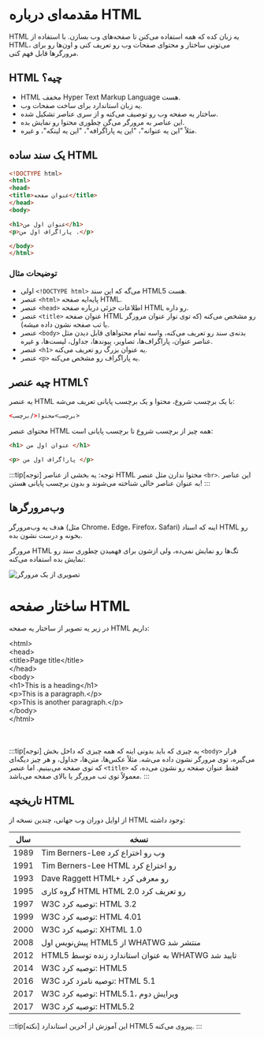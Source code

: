 # مقدمه‌ای درباره HTML

HTML یه زبان کده که همه استفاده می‌کنن تا صفحه‌های وب بسازن. با استفاده از HTML، می‌تونی ساختار و محتوای صفحات وب رو تعریف کنی و اون‌ها رو برای مرورگرها قابل فهم کنی.


## HTML چیه؟
* HTML مخفف Hyper Text Markup Language هست.
* یه زبان استاندارد برای ساخت صفحات وب.
* ساختار یه صفحه وب رو توصیف می‌کنه و از سری عناصر تشکیل شده.
* این عناصر به مرورگر می‌گن چطوری محتوا رو نمایش بده.
* مثلاً "این یه عنوانه"، "این یه پاراگرافه"، "این یه لینکه"، و غیره.

## یک سند ساده HTML
```html
<!DOCTYPE html>
<html>
<head>
<title>عنوان صفحه</title>
</head>
<body>

<h1>عنوان اول من</h1>
<p>پاراگراف اول من .</p>

</body>
</html>
```



### توضیحات مثال

- اولی `<!DOCTYPE html>` می‌گه که این سند HTML5 هست.
- عنصر `<html>` پایه‌ایه صفحه HTML.
- عنصر `<head>` اطلاعات جزئی درباره صفحه HTML رو داره.
- عنصر `<title>` عنوان صفحه HTML رو مشخص می‌کنه (که توی نوار عنوان مرورگر یا تب صفحه نشون داده میشه).
- عنصر `<body>` بدنه‌ی سند رو تعریف می‌کنه، واسه تمام محتواهای قابل دیدن مثل عناصر عنوان، پاراگراف‌ها، تصاویر، پیوندها، جداول، لیست‌ها، و غیره.
- عنصر `<h1>` یه عنوان بزرگ رو تعریف می‌کنه.
- عنصر `<p>` یه پاراگراف رو مشخص می‌کنه.

## چیه عنصر HTML؟
یه عنصر HTML با یک برچسب شروع، محتوا و یک برچسب پایانی تعریف می‌شه:
```html
<برچسب>محتوا</برچسب>
```

محتوای عنصر HTML همه چیز از برچسب شروع تا برچسب پایانی است:

```html
<h1> عنوان اول من </h1>

<p> پاراگراف اول من </p>
```

:::tip[توجه]
توجه: یه بخشی از عناصر HTML محتوا ندارن مثل عنصر `<br>`. این عناصر به عنوان عناصر خالی شناخته می‌شوند و بدون برچسب پایانی هستن!
:::

## وب‌مرورگرها
هدف یه وب‌مرورگر (مثل Chrome، Edge، Firefox، Safari) اینه که اسناد HTML رو بخونه و درست نشون بده.

مرورگر HTML تگ‌ها رو نمایش نمی‌ده، ولی ازشون برای فهمیدن چطوری سند رو نمایش بده استفاده می‌کنه:

![تصویری از یک مرورگر](/img/html/html-introduction-01.png)

# ساختار صفحه HTML
در زیر یه تصویر از ساختار یه صفحه HTML داریم:

<div style={{width:'99%',border:'1px solid grey',padding:'3px',margin:0, direction:'ltr', background:'#E7E9EB'}}>
        &lt;html&gt;
    <div style={{width:'90%',border:'1px solid grey',padding:'3px',margin:'20px'}}>
        &lt;head&gt;
        <div style={{width:'90%',border:'1px solid grey',padding:'5px',margin:'20px'}}>
        &lt;title&gt;Page title&lt;/title&gt;
        </div>
        &lt;/head&gt;
    </div>
    <div style={{width:'90%',border:'1px solid grey',padding:'3px',margin:'20px'}}>
        &lt;body&gt;
        <div style={{width:'90%',border:'1px solid grey',padding:'3px',margin:'20px',background:'#fff'}}>
            <div style={{width:'90%',border:'1px solid grey',padding:'5px',margin:'20px'}}>&lt;h1&gt;This is a heading&lt;/h1&gt;</div>
            <div style={{width:'90%',border:'1px solid grey',padding:'5px',margin:'20px'}}>&lt;p&gt;This is a paragraph.&lt;/p&gt;</div>
            <div style={{width:'90%',border:'1px solid grey',padding:'5px',margin:'20px'}}>&lt;p&gt;This is another paragraph.&lt;/p&gt;</div>
        </div>
        &lt;/body&gt;
    </div>
    &lt;/html&gt;
</div>
<br></br>

:::tip[توجه]
یه چیزی که باید بدونی اینه که همه چیزی که داخل بخش `<body>` قرار می‌گیره، توی مرورگر نشون داده می‌شه. مثلاً عکس‌ها، متن‌ها، جداول، و هر چیز دیگه‌ای که توی صفحه می‌بینیم. اما عنصر `<title>` فقط عنوان صفحه رو نشون می‌ده، که معمولاً توی تب مرورگر یا بالای صفحه می‌باشد.
:::

## تاریخچه HTML
از اوایل دوران وب جهانی، چندین نسخه از HTML وجود داشته:

| سال | نسخه |
|-----|-------|
| 1989 | Tim Berners-Lee وب رو اختراع کرد |
| 1991 | Tim Berners-Lee HTML رو اختراع کرد |
| 1993 | Dave Raggett HTML+ رو معرفی کرد |
| 1995 | گروه کاری HTML HTML 2.0 رو تعریف کرد |
| 1997 | W3C توصیه کرد: HTML 3.2 |
| 1999 | W3C توصیه کرد: HTML 4.01 |
| 2000 | W3C توصیه کرد: XHTML 1.0 |
| 2008 | پیش‌نویس اول HTML5 از WHATWG منتشر شد |
| 2012 | HTML5 به عنوان استاندارد زنده توسط WHATWG تایید شد |
| 2014 | W3C توصیه کرد: HTML5 |
| 2016 | W3C توصیه نامزد کرد: HTML 5.1 |
| 2017 | W3C توصیه کرد: HTML5.1، ویرایش دوم |
| 2017 | W3C توصیه کرد: HTML5.2 |

:::tip[نکته]
این آموزش از آخرین استاندارد HTML5 پیروی می‌کنه.
:::






